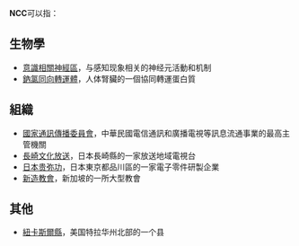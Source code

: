 '''NCC'''可以指：

== 生物學 ==
* [[意識相關神經區|意識相關神經區]]，与感知现象相关的神经元活動和机制
* [[鈉氯同向轉運體|鈉氯同向轉運體]]，人体腎臟的一個協同轉運蛋白質

== 組織 ==
* [[國家通訊傳播委員會|國家通訊傳播委員會]]，中華民國電信通訊和廣播電視等訊息流通事業的最高主管機關
* [[長崎文化放送|長崎文化放送]]，日本長崎縣的一家放送地域電視台
* [[日本贵弥功|日本贵弥功]]，日本東京都品川區的一家電子零件研製企業
* [[新造教會|新造教會]]，新加坡的一所大型教會

== 其他 ==
* [[紐卡斯爾縣|紐卡斯爾縣]]，美国特拉华州北部的一个县

{{Disambig|Cat=三字拉丁字母縮寫消歧義}}